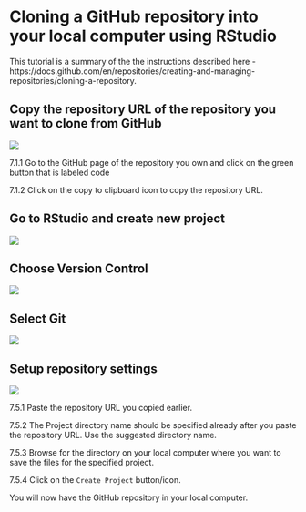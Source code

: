 # Cloning a GitHub repository into your local computer using RStudio {#clone-repository}

This tutorial is a summary of the the instructions described here - https://docs.github.com/en/repositories/creating-and-managing-repositories/cloning-a-repository.

## Copy the repository URL of the repository you want to clone from GitHub
![](https://user-images.githubusercontent.com/5742010/152893606-447d3b63-b5a4-4191-8e2e-5457d2431354.png)

7.1.1 Go to the GitHub page of the repository you own and click on the green button that is labeled code

7.1.2 Click on the copy to clipboard icon to copy the repository URL.

## Go to RStudio and create new project
![](https://user-images.githubusercontent.com/5742010/152893999-12eb6fb5-f37f-45e2-99bb-ab752c8d28b2.png)

## Choose Version Control
![](https://user-images.githubusercontent.com/5742010/152894141-d70d33b1-23cc-433d-a06e-0f6eb90a5521.png)

## Select Git
![](https://user-images.githubusercontent.com/5742010/152894209-da871ce4-830b-4e7f-9ca5-7610447bfef4.png)

## Setup repository settings
![](https://user-images.githubusercontent.com/5742010/152894284-58d28f50-97db-44ec-8363-152f90286610.png)

7.5.1 Paste the repository URL you copied earlier.

7.5.2 The Project directory name should be specified already after you paste the repository URL. Use the suggested directory name.
    
7.5.3 Browse for the directory on your local computer where you want to save the files for the specified project.

7.5.4 Click on the `Create Project` button/icon.

You will now have the GitHub repository in your local computer.

